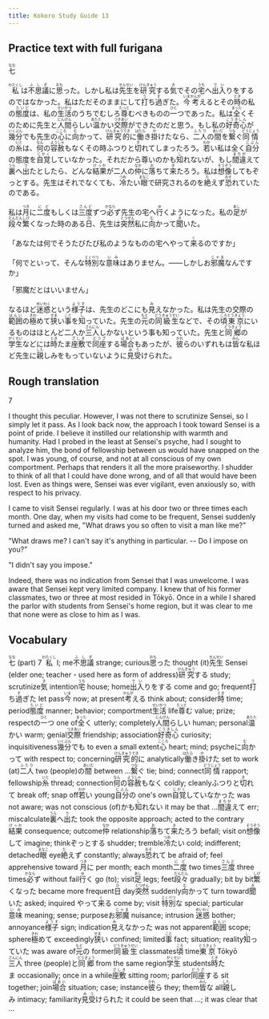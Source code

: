 ```yaml
---
title: Kokoro Study Guide 13
---
```


## Practice text with full furigana

<p>
<ruby><rb>七</rb><rt>なな</rt></ruby>
</p>

<p>
<ruby><rb>私</rb><rt>わたくし</rt></ruby>は<ruby><rb>不思議</rb><rt>ふしぎ</rt></ruby>に<ruby><rb>思</rb><rt>おも</rt></ruby>った。しかし私は<ruby><rb>先生</rb><rt>せんせい</rt></ruby>を<ruby><rb>研究</rb><rt>けんきゅう</rt></ruby>する<ruby><rb>気</rb><rt>き</rt></ruby>でその<ruby><rb>宅</rb><rt>うち</rt></ruby>へ<ruby><rb>出入</rb><rt>でい</rt></ruby>りをするのではなかった。私はただそのままにして<ruby><rb>打</rb><rt>う</rt></ruby>ち<ruby><rb>過</rb><rt>す</rt></ruby>ぎた。<ruby><rb>今</rb><rt>いま</rt></ruby><ruby><rb>考</rb><rt>かんが</rt></ruby>えるとその<ruby><rb>時</rb><rt>とき</rt></ruby>の私の<ruby><rb>態度</rb><rt>たいど</rt></ruby>は、私の<ruby><rb>生活</rb><rt>せいかつ</rt></ruby>のうちでむしろ<ruby><rb>尊</rb><rt>たっと</rt></ruby>むべきものの<ruby><rb>一</rb><rt>ひと</rt></ruby>つであった。私は<ruby><rb>全</rb><rt>まった</rt></ruby>くそのために先生と<ruby><rb>人間</rb><rt>にんげん</rt></ruby>らしい<ruby><rb>温</rb><rt>あたた</rt></ruby>かい<ruby><rb>交際</rb><rt>つきあい</rt></ruby>ができたのだと思う。もし私の<ruby><rb>好奇心</rb><rt>こうきしん</rt></ruby>が<ruby><rb>幾分</rb><rt>いくぶん</rt></ruby>でも先生の<ruby><rb>心</rb><rt>こころ</rt></ruby>に<ruby><rb>向</rb><rt>む</rt></ruby>かって、<ruby><rb>研究的</rb><rt>けんきゅうてき</rt></ruby>に<ruby><rb>働</rb><rt>はたら</rt></ruby>き<ruby><rb>掛</rb><rt>か</rt></ruby>けたなら、<ruby><rb>二人</rb><rt>ふたり</rt></ruby>の<ruby><rb>間</rb><rt>あいだ</rt></ruby>を<ruby><rb>繋</rb><rt>つな</rt></ruby>ぐ<ruby><rb>同情</rb><rt>どうじょう</rt></ruby>の<ruby><rb>糸</rb><rt>いと</rt></ruby>は、<ruby><rb>何</rb><rt>なん</rt></ruby>の<ruby><rb>容赦</rb><rt>ようしゃ</rt></ruby>もなくその時ふつりと<ruby><rb>切</rb><rt>き</rt></ruby>れてしまったろう。<ruby><rb>若</rb><rt>わか</rt></ruby>い私は全く<ruby><rb>自分</rb><rt>じぶん</rt></ruby>の態度を<ruby><rb>自覚</rb><rt>じかく</rt></ruby>していなかった。それだから尊いのかも<ruby><rb>知</rb><rt>し</rt></ruby>れないが、もし<ruby><rb>間違</rb><rt>まちが</rt></ruby>えて<ruby><rb>裏</rb><rt>うら</rt></ruby>へ<ruby><rb>出</rb><rt>で</rt></ruby>たとしたら、どんな<ruby><rb>結果</rb><rt>けっか</rt></ruby>が二人の<ruby><rb>仲</rb><rt>なか</rt></ruby>に<ruby><rb>落</rb><rt>お</rt></ruby>ちて<ruby><rb>来</rb><rt>き</rt></ruby>たろう。私は<ruby><rb>想像</rb><rt>そうぞう</rt></ruby>してもぞっとする。先生はそれでなくても、<ruby><rb>冷</rb><rt>つめ</rt></ruby>たい<ruby><rb>眼</rb><rt>まなこ</rt></ruby>で研究されるのを<ruby><rb>絶</rb><rt>た</rt></ruby>えず<ruby><rb>恐</rb><rt>おそ</rt></ruby>れていたのである。
</p>

<p>
私は<ruby><rb>月</rb><rt>つき</rt></ruby>に<ruby><rb>二度</rb><rt>にど</rt></ruby>もしくは<ruby><rb>三度</rb><rt>さんど</rt></ruby>ずつ<ruby><rb>必</rb><rt>かなら</rt></ruby>ず先生の宅へ<ruby><rb>行</rb><rt>ゆ</rt></ruby>くようになった。私の<ruby><rb>足</rb><rt>あし</rt></ruby>が<ruby><rb>段々</rb><rt>だんだん</rt></ruby><ruby><rb>繁</rb><rt>しげ</rt></ruby>くなった時のある<ruby><rb>日</rb><rt>ひ</rt></ruby>、先生は<ruby><rb>突然</rb><rt>とつぜん</rt></ruby>私に<ruby><rb>向</rb><rt>む</rt></ruby>かって<ruby><rb>聞</rb><rt>き</rt></ruby>いた。
</p>

<p>
「あなたは何でそうたびたび私のようなものの宅へやって<ruby><rb>来</rb><rt>く</rt></ruby>るのですか」
</p>

<p>
「何でといって、そんな<ruby><rb>特別</rb><rt>とくべつ</rt></ruby>な<ruby><rb>意味</rb><rt>いみ</rt></ruby>はありません。――しかしお<ruby><rb>邪魔</rb><rt>じゃま</rt></ruby>なんですか」
</p>

<p>「邪魔だとはいいません」</p>
<p>
なるほど<ruby><rb>迷惑</rb><rt>めいわく</rt></ruby>という<ruby><rb>様子</rb><rt>ようす</rt></ruby>は、先生のどこにも<ruby><rb>見</rb><rt>み</rt></ruby>えなかった。私は先生の交際の<ruby><rb>範囲</rb><rt>はんい</rt></ruby>の<ruby><rb>極</rb><rt>きわ</rt></ruby>めて<ruby><rb>狭</rb><rt>せま</rt></ruby>い<ruby><rb>事</rb><rt>こと</rt></ruby>を<ruby><rb>知</rb><rt>し</rt></ruby>っていた。先生の<ruby><rb>元</rb><rt>もと</rt></ruby>の<ruby><rb>同級生</rb><rt>どうきゅうせい</rt></ruby>などで、その<ruby><rb>頃</rb><rt>ころ</rt></ruby><ruby><rb>東京</rb><rt>とうきょう</rt></ruby>にいるものはほとんど二人か<ruby><rb>三人</rb><rt>さんにん</rt></ruby>しかないという事も知っていた。先生と<ruby><rb>同郷</rb><rt>どうきょう</rt></ruby>の<ruby><rb>学生</rb><rt>がくせい</rt></ruby>などには<ruby><rb>時</rb><rt>とき</rt></ruby>たま<ruby><rb>座敷</rb><rt>ざしき</rt></ruby>で<ruby><rb>同座</rb><rt>どうざ</rt></ruby>する<ruby><rb>場合</rb><rt>ばあい</rt></ruby>もあったが、<ruby><rb>彼</rb><rt>かれ</rt></ruby>らのいずれもは<ruby><rb>皆</rb><rt>みん</rt></ruby>な私ほど先生に<ruby><rb>親</rb><rt>した</rt></ruby>しみをもっていないように<ruby><rb>見受</rb><rt>みう</rt></ruby>けられた。
</p>


## Rough translation

7

I thought this peculiar. However, I was not there to scrutinize Sensei, so I simply let it pass. As I look back now, the approach I took toward Sensei is a point of pride. I believe it instilled our relationship with warmth and humanity. Had I probed in the least at Sensei's psyche, had I sought to analyze him, the bond of fellowship between us would have snapped on the spot. I was young, of course, and not at all conscious of my own comportment. Perhaps that renders it all the more praiseworthy. I shudder to think of all that I could have done wrong, and of all that would have been lost. Even as things were, Sensei was ever vigilant, even anxiously so, with respect to his privacy.

I came to visit Sensei regularly. I was at his door two or three times each month. One day, when my visits had come to be frequent, Sensei suddenly turned and asked me, "What draws you so often to visit a man like me?"

"What draws me? I can't say it's anything in particular. -- Do I impose on you?"

"I didn't say you impose."

Indeed, there was no indication from Sensei that I was unwelcome. I was aware that Sensei kept very limited company. I knew that of his former classmates, two or three at most resided in Tōkyō. Once in a while I shared the parlor with students from Sensei's home region, but it was clear to me that none were as close to him as I was. 


## Vocabulary

<p>
<span class="vocabstudy"><ruby><rb>七</rb><rt>なな</rt></ruby>&nbsp;(part) 7</span>
<span class="vocabstudy"><ruby><rb>私</rb><rt>わたくし</rt></ruby>&nbsp;I; me</span><span class="vocabstudy"><ruby><rb>不思議</rb><rt>ふしぎ</rt></ruby>&nbsp;strange; curious</span><span class="vocabstudy"><ruby><rb>思</rb><rt>おも</rt></ruby>った&nbsp;thought (it)</span><span class="vocabstudy"><ruby><rb>先生</rb><rt>せんせい</rt></ruby>&nbsp;Sensei (elder one; teacher - used here as form of address)</span><span class="vocabstudy"><ruby><rb>研究</rb><rt>けんきゅう</rt></ruby>する&nbsp;study; scrutinize</span><span class="vocabstudy"><ruby><rb>気</rb><rt>き</rt></ruby>&nbsp;intention</span><span class="vocabstudy"><ruby><rb>宅</rb><rt>うち</rt></ruby>&nbsp;house; home</span><span class="vocabstudy"><ruby><rb>出入</rb><rt>でい</rt></ruby>りをする&nbsp;come and go; frequent</span><span class="vocabstudy"><ruby><rb>打</rb><rt>う</rt></ruby>ち<ruby><rb>過</rb><rt>す</rt></ruby>ぎた&nbsp;let pass</span><span class="vocabstudy"><ruby><rb>今</rb><rt>いま</rt></ruby>&nbsp;now; at present</span><span class="vocabstudy"><ruby><rb>考</rb><rt>かんが</rt></ruby>える&nbsp;think about; consider</span><span class="vocabstudy"><ruby><rb>時</rb><rt>とき</rt></ruby>&nbsp;time; period</span><span class="vocabstudy"><ruby><rb>態度</rb><rt>たいど</rt></ruby>&nbsp;manner; behavior; comportment</span><span class="vocabstudy"><ruby><rb>生活</rb><rt>せいかつ</rt></ruby>&nbsp;life</span><span class="vocabstudy"><ruby><rb>尊</rb><rt>たっと</rt></ruby>む&nbsp;value; prize; respect</span><span class="vocabstudy">の<ruby><rb>一</rb><rt>ひと</rt></ruby>つ&nbsp;one of</span><span class="vocabstudy"><ruby><rb>全</rb><rt>まった</rt></ruby>く&nbsp;utterly; completely</span><span class="vocabstudy"><ruby><rb>人間</rb><rt>にんげん</rt></ruby>らしい&nbsp;human; personal</span><span class="vocabstudy"><ruby><rb>温</rb><rt>あたた</rt></ruby>かい&nbsp;warm; genial</span><span class="vocabstudy"><ruby><rb>交際</rb><rt>つきあい</rt></ruby>&nbsp;friendship; association</span><span class="vocabstudy"><ruby><rb>好奇心</rb><rt>こうきしん</rt></ruby>&nbsp;curiosity; inquisitiveness</span><span class="vocabstudy"><ruby><rb>幾分</rb><rt>いくぶん</rt></ruby>でも&nbsp;to even a small extent</span><span class="vocabstudy"><ruby><rb>心</rb><rt>こころ</rt></ruby>&nbsp;heart; mind; psyche</span><span class="vocabstudy">に<ruby><rb>向</rb><rt>む</rt></ruby>かって&nbsp;with respect to; concerning</span><span class="vocabstudy"><ruby><rb>研究的</rb><rt>けんきゅうてき</rt></ruby>に&nbsp;analytically</span><span class="vocabstudy"><ruby><rb>働</rb><rt>はたら</rt></ruby>き<ruby><rb>掛</rb><rt>か</rt></ruby>けた&nbsp;set to work (at)</span><span class="vocabstudy"><ruby><rb>二人</rb><rt>ふたり</rt></ruby>&nbsp;two (people)</span><span class="vocabstudy">の<ruby><rb>間</rb><rt>あいだ</rt></ruby>&nbsp;between ...</span><span class="vocabstudy"><ruby><rb>繋</rb><rt>つな</rt></ruby>ぐ&nbsp;tie; bind; connect</span><span class="vocabstudy"><ruby><rb>同情</rb><rt>どうじょう</rt></ruby>&nbsp;rapport; fellowship</span><span class="vocabstudy"><ruby><rb>糸</rb><rt>いと</rt></ruby>&nbsp;thread; connection</span><span class="vocabstudy"><ruby><rb>何</rb><rt>なん</rt></ruby>の<ruby><rb>容赦</rb><rt>ようしゃ</rt></ruby>もなく&nbsp;coldly; cleanly</span><span class="vocabstudy">ふつりと<ruby><rb>切</rb><rt>き</rt></ruby>れて&nbsp;break off; snap off</span><span class="vocabstudy"><ruby><rb>若</rb><rt>わか</rt></ruby>い&nbsp;young</span><span class="vocabstudy"><ruby><rb>自分</rb><rt>じぶん</rt></ruby>の&nbsp;one's own</span><span class="vocabstudy"><ruby><rb>自覚</rb><rt>じかく</rt></ruby>していなかった&nbsp;was not aware; was not conscious (of)</span><span class="vocabstudy">かも<ruby><rb>知</rb><rt>し</rt></ruby>れない&nbsp;it may be that ...</span><span class="vocabstudy"><ruby><rb>間違</rb><rt>まちが</rt></ruby>えて&nbsp;err; miscalculate</span><span class="vocabstudy"><ruby><rb>裏</rb><rt>うら</rt></ruby>へ<ruby><rb>出</rb><rt>で</rt></ruby>た&nbsp;took the opposite approach; acted to the contrary</span><span class="vocabstudy"><ruby><rb>結果</rb><rt>けっか</rt></ruby>&nbsp;consequence; outcome</span><span class="vocabstudy"><ruby><rb>仲</rb><rt>なか</rt></ruby>&nbsp;relationship</span><span class="vocabstudy"><ruby><rb>落</rb><rt>お</rt></ruby>ちて<ruby><rb>来</rb><rt>き</rt></ruby>たろう&nbsp;befall; visit on</span><span class="vocabstudy"><ruby><rb>想像</rb><rt>そうぞう</rt></ruby>して&nbsp;imagine; think</span><span class="vocabstudy">ぞっとする&nbsp;shudder; tremble</span><span class="vocabstudy"><ruby><rb>冷</rb><rt>つめ</rt></ruby>たい&nbsp;cold; indifferent; detached</span><span class="vocabstudy"><ruby><rb>眼</rb><rt>まなこ</rt></ruby>&nbsp;eye</span><span class="vocabstudy"><ruby><rb>絶</rb><rt>た</rt></ruby>えず&nbsp;constantly; always</span><span class="vocabstudy"><ruby><rb>恐</rb><rt>おそ</rt></ruby>れて&nbsp;be afraid of; feel apprehensive toward</span>
<span class="vocabstudy"><ruby><rb>月</rb><rt>つき</rt></ruby>に&nbsp;per month; each month</span><span class="vocabstudy"><ruby><rb>二度</rb><rt>にど</rt></ruby>&nbsp;two times</span><span class="vocabstudy"><ruby><rb>三度</rb><rt>さんど</rt></ruby>&nbsp;three times</span><span class="vocabstudy"><ruby><rb>必</rb><rt>かなら</rt></ruby>ず&nbsp;without fail</span><span class="vocabstudy"><ruby><rb>行</rb><rt>ゆ</rt></ruby>く&nbsp;go (to); visit</span><span class="vocabstudy"><ruby><rb>足</rb><rt>あし</rt></ruby>&nbsp;legs; feet</span><span class="vocabstudy"><ruby><rb>段々</rb><rt>だんだん</rt></ruby>&nbsp;gradually; bit by bit</span><span class="vocabstudy"><ruby><rb>繁</rb><rt>しげ</rt></ruby>くなった&nbsp;became more frequent</span><span class="vocabstudy"><ruby><rb>日</rb><rt>ひ</rt></ruby>&nbsp;day</span><span class="vocabstudy"><ruby><rb>突然</rb><rt>とつぜん</rt></ruby>&nbsp;suddenly</span><span class="vocabstudy"><ruby><rb>向</rb><rt>む</rt></ruby>かって&nbsp;turn toward</span><span class="vocabstudy"><ruby><rb>聞</rb><rt>き</rt></ruby>いた&nbsp;asked; inquired</span>
<span class="vocabstudy">やって<ruby><rb>来</rb><rt>く</rt></ruby>る&nbsp;come by; visit</span>
<span class="vocabstudy"><ruby><rb>特別</rb><rt>とくべつ</rt></ruby>な&nbsp;special; particular</span><span class="vocabstudy"><ruby><rb>意味</rb><rt>いみ</rt></ruby>&nbsp;meaning; sense; purpose</span><span class="vocabstudy">お<ruby><rb>邪魔</rb><rt>じゃま</rt></ruby>&nbsp;nuisance; intrusion</span>
<span class="vocabstudy"><ruby><rb>迷惑</rb><rt>めいわく</rt></ruby>&nbsp;bother; annoyance</span><span class="vocabstudy"><ruby><rb>様子</rb><rt>ようす</rt></ruby>&nbsp;sign; indication</span><span class="vocabstudy"><ruby><rb>見</rb><rt>み</rt></ruby>えなかった&nbsp;was not apparent</span><span class="vocabstudy"><ruby><rb>範囲</rb><rt>はんい</rt></ruby>&nbsp;scope; sphere</span><span class="vocabstudy"><ruby><rb>極</rb><rt>きわ</rt></ruby>めて&nbsp;exceedingly</span><span class="vocabstudy"><ruby><rb>狭</rb><rt>せま</rt></ruby>い&nbsp;confined; limited</span><span class="vocabstudy"><ruby><rb>事</rb><rt>こと</rt></ruby>&nbsp;fact; situation; reality</span><span class="vocabstudy"><ruby><rb>知</rb><rt>し</rt></ruby>っていた&nbsp;was aware of</span><span class="vocabstudy"><ruby><rb>元</rb><rt>もと</rt></ruby>の&nbsp;former</span><span class="vocabstudy"><ruby><rb>同級生</rb><rt>どうきゅうせい</rt></ruby>&nbsp;classmates</span><span class="vocabstudy"><ruby><rb>頃</rb><rt>ころ</rt></ruby>&nbsp;time</span><span class="vocabstudy"><ruby><rb>東京</rb><rt>とうきょう</rt></ruby>&nbsp;Tōkyō</span><span class="vocabstudy"><ruby><rb>三人</rb><rt>さんにん</rt></ruby>&nbsp;three (people)</span><span class="vocabstudy">と<ruby><rb>同郷</rb><rt>どうきょう</rt></ruby>&nbsp;from the same region</span><span class="vocabstudy"><ruby><rb>学生</rb><rt>がくせい</rt></ruby>&nbsp;students</span><span class="vocabstudy"><ruby><rb>時</rb><rt>とき</rt></ruby>たま&nbsp;occasionally; once in a while</span><span class="vocabstudy"><ruby><rb>座敷</rb><rt>ざしき</rt></ruby>&nbsp;sitting room; parlor</span><span class="vocabstudy"><ruby><rb>同座</rb><rt>どうざ</rt></ruby>する&nbsp;sit together; join</span><span class="vocabstudy"><ruby><rb>場合</rb><rt>ばあい</rt></ruby>&nbsp;situation; case; instance</span><span class="vocabstudy"><ruby><rb>彼</rb><rt>かれ</rt></ruby>ら&nbsp;they; them</span><span class="vocabstudy"><ruby><rb>皆</rb><rt>みん</rt></ruby>な&nbsp;all</span><span class="vocabstudy"><ruby><rb>親</rb><rt>した</rt></ruby>しみ&nbsp;intimacy; familiarity</span><span class="vocabstudy"><ruby><rb>見受</rb><rt>みう</rt></ruby>けられた&nbsp;it could be seen that ...; it was clear that ...</span>
</p>
